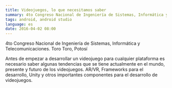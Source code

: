 ```yaml
---
title: Videojuegos, lo que necesitamos saber
summary: 4to Congreso Nacional de Ingeniería de Sistemas, Informática y Telecomunicaciones. Toro Toro, Potosí
tags: android, android studio
language: es
date: 2016-04-02 08:00
---
```

4to Congreso Nacional de Ingeniería de Sistemas, Informática y Telecomunicaciones. Toro Toro, Potosí

Antes de empezar a desarrollar un videojuego para cualquier plataforma es necesario saber algunas tendencias que se tiene actualmente en el mundo, presente y futuro de los videojuegos. AR/VR, Frameworks para el desarrollo, Unity y otros importantes componentes para el desarrollo de videojuegos.

<Slideshare slidesId="mTPvaTQgm2Dv5a"/>
